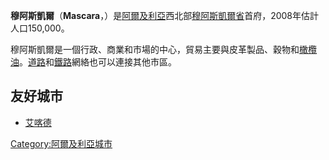 {{Infobox settlement
|official_name            = 穆阿斯凱爾
|settlement_type          = [[城市|城市]]
|nickname                 = 
|motto                    = 

<!-- Images -->
|image_skyline            = 
|imagesize                = 
|image_caption            = 
|image_flag               = 
|image_seal               = 

<!-- Maps -->
|image_map = Algeria-Mascara.png
|mapsize                  = 250x200px
|map_caption              = 穆阿斯凱爾的位置
|image_map1               = 
|mapsize1                 = 
|map_caption1             = 

<!-- Location -->
|subdivision_type         = 國家
|subdivision_name         = {{flagcountry|Algeria}}
|subdivision_type1        = 省份
|subdivision_name1        = [[穆阿斯凱爾省|穆阿斯凱爾省]]
|government_footnotes     = 
|government_type          = 
|leader_title             = 
|leader_name              = 
|leader_title1            = 
|leader_name1             = 
|established_title        = 
|established_date         = 

<!-- Population -->
|population_as_of         = 2008
|population_footnotes     = 
|population_total         = 150,000
}}

'''穆阿斯凱爾'''（'''Mascara'''，{{Lang-ar|معسكر}}）是[[阿爾及利亞|阿爾及利亞]]西北部[[穆阿斯凱爾省|穆阿斯凱爾省]]首府，2008年估計人口150,000。

穆阿斯凱爾是一個行政、商業和市場的中心，貿易主要與皮革製品、穀物和[[橄欖油|橄欖油]]。[[道路|道路]]和[[鐵路|鐵路]]網絡也可以連接其他市區。

==友好城市==
*{{flagcountry|United States}}[[艾喀德|艾喀德]]

[[Category:阿爾及利亞城市|Category:阿爾及利亞城市]]